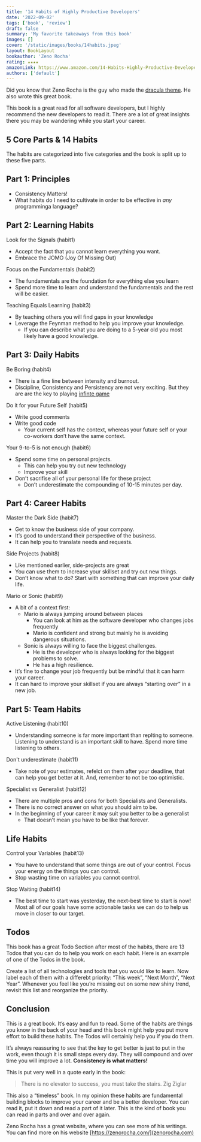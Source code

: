 ```yaml
---
title: '14 Habits of Highly Productive Developers'
date: '2022-09-02'
tags: ['book', 'review']
draft: false
summary: 'My favorite takeaways from this book'
images: []
cover: '/static/images/books/14habits.jpeg'
layout: BookLayout
bookauthor: 'Zeno Rocha'
rating: ★★★★
amazonLink: https://www.amazon.com/14-Habits-Highly-Productive-Developers-ebook/dp/B08BF74RRG
authors: ['default']
---
```


Did you know that Zeno Rocha is the guy who made the [dracula theme](https://draculatheme.com/).
He also wrote this great book.

This book is a great read for all software developers, but I highly recommend the new developers to read it. There are a lot of great insights there you may be wandering while you start your career.

## 5 Core Parts & 14 Habits

The habits are categorized into five categories and the book is split up to these five parts.

## Part 1: Principles

- Consistency Matters!
- What habits do I need to cultivate in order to be effective in _any_ programminga language?

## Part 2: Learning Habits

<span className="font-semibold text-lg">Look for the Signals</span>
<span className="">(habit1)</span>

- Accept the fact that you cannot learn everything you want.
- Embrace the JOMO (Joy Of Missing Out)

<span className="font-semibold text-lg">Focus on the Fundamentals</span>
<span className="">(habit2)</span>

- The fundamentals are the foundation for everything else you learn
- Spend more time to learn and understand the fundamentals and the rest will be easier.

<span className="font-semibold text-lg">Teaching Equals Learning</span>
<span className="">(habit3)</span>

- By teaching others you will find gaps in your knowledge
- Leverage the Feynman method to help you improve your knowledge.
  - If you can describe what you are doing to a 5-year old you most likely have a good knowledge.

## Part 3: Daily Habits

<span className="font-semibold text-lg">Be Boring</span>
<span className="">(habit4)</span>

- There is a fine line between intensity and burnout.
- Discipline, Consistency and Persistency are not very exciting. But they are are the key to playing [infinte game](https://en.wikipedia.org/wiki/Finite_and_Infinite_Games#:~:text=an%20infinite%20game%20for%20the%20purpose%20of%20continuing%20the%20play.)

<span className="font-semibold text-lg">Do it for your Future Self</span>
<span className="">(habit5)</span>

- Write good comments
- Write good code
  - Your current self has the context, whereas your future self or your co-workers don’t have the same context.

<span className="font-semibold text-lg">Your 9-to-5 is not enough</span>
<span className="">(habit6)</span>

- Spend some time on personal projects.
  - This can help you try out new technology
  - Improve your skill
- Don’t sacrifise all of your personal life for these project
  - Don’t underestimate the compounding of 10-15 minutes per day.

## Part 4: Career Habits

<span className="font-semibold text-lg">Master the Dark Side</span>
<span className="">(habit7)</span>

- Get to know the business side of your company.
- It’s good to understand their perspective of the business.
- It can help you to translate needs and requests.

<span className="font-semibold text-lg">Side Projects</span>
<span className="">(habit8)</span>

- Like mentioned earlier, side-projects are great
- You can use them to increase your skillset and try out new things.
- Don’t know what to do? Start with something that can improve your daily life.

<span className="font-semibold text-lg">Mario or Sonic</span>
<span className="">(habit9)</span>

- A bit of a context first:
  - Mario is always jumping around between places
    - You can look at him as the software developer who changes jobs frequently
    - Mario is confident and strong but mainly he is avoiding dangerous situations.
  - Sonic is always willing to face the biggest challenges.
    - He is the developer who is always looking for the biggest problems to solve.
    - He has a high resilience.
- It’s fine to change your job frequently but be mindful that it can harm your career.
- It can hard to improve your skillset if you are always “starting over” in a new job.

## Part 5: Team Habits

<span className="font-semibold text-lg">Active Listening</span>
<span className="">(habit10)</span>

- Understanding someone is far more important than replting to someone. Listening to understand is an important skill to have. Spend more time listening to others.

<span className="font-semibold text-lg">Don't underestimate</span>
<span className="">(habit11)</span>

- Take note of your estimates, refelct on them after your deadline, that can help you get better at it. And, remember to not be too optimistic.

<span className="font-semibold text-lg">Specialist vs Generalist</span>
<span className="">(habit12)</span>

- There are multiple pros and cons for both Specialists and Generalists.
- There is no correct answer on what you should aim to be.
- In the beginning of your career it may suit you better to be a generalist
  - That doesn’t mean you have to be like that forever.

## Life Habits

<span className="font-semibold text-lg">Control your Variables</span>
<span className="">(habit13)</span>

- You have to understand that some things are out of your control. Focus your energy on the things you can control.
- Stop wasting time on variables you cannot control.

<span className="font-semibold text-lg">Stop Waiting</span>
<span className="">(habit14)</span>

- The best time to start was yesterday, the next-best time to start is now! Most all of our goals have some actionable tasks we can do to help us move in closer to our target.

## Todos

This book has a great Todo Section after most of the habits, there are 13 Todos that you can do to help you work on each habit.
Here is an example of one of the Todos in the book.

Create a list of all technologies and tools that you would like to learn. Now label each of them with a differebt priority: “This week”, “Next Month”, “Next Year”. Whenever you feel like you’re missing out on some new shiny trend, revisit this list and reorganize the priority.

## Conclusion

This is a great book.
It’s easy and fun to read. Some of the habits are things you know in the back of your head and this book might help you put more effort to build these habits.
The Todos will certainly help you if you do them.

It’s always reassuring to see that the key to get better is just to put in the work, even though it is small steps every day. They will compound and over time you will improve a lot.
**Consistency is what matters!**

This is put very well in a quote early in the book:

> There is no elevator to success, you must take the stairs.
> Zig Ziglar

This also a “timeless” book. In my opinion these habits are fundamental building blocks to improve your career and be a better developer. You can read it, put it down and read a part of it later. This is the kind of book you can read in parts and over and over again.

Zeno Rocha has a great website, where you can see more of his writings. You can find more on his website [https://zenorocha.com/](zenorocha.com)
